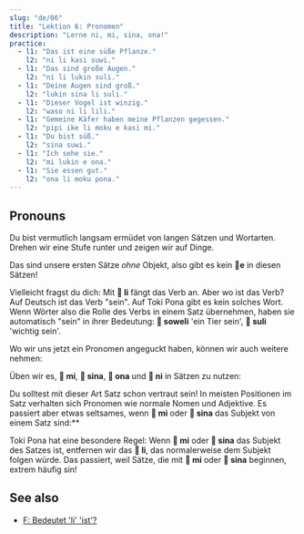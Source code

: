 ```yaml
---
slug: "de/06"
title: "Lektion 6: Pronomen"
description: "Lerne ni, mi, sina, ona!"
practice:
  - l1: "Das ist eine süße Pflanze."
    l2: "ni li kasi suwi."
  - l1: "Das sind große Augen."
    l2: "ni li lukin suli."
  - l1: "Deine Augen sind groß."
    l2: "lukin sina li suli."
  - l1: "Dieser Vogel ist winzig."
    l2: "waso ni li lili."
  - l1: "Gemeine Käfer haben meine Pflanzen gegessen."
    l2: "pipi ike li moku e kasi mi."
  - l1: "Du bist süß."
    l2: "sina suwi."
  - l1: "Ich sehe sie."
    l2: "mi lukin e ona."
  - l1: "Sie essen gut."
    l2: "ona li moku pona."
---
```



## Pronouns

Du bist vermutlich langsam ermüdet von langen Sätzen und Wortarten. Drehen wir eine Stufe runter und zeigen wir auf Dinge.

<List>
  <Word sl="ni" m="das hier, das dort" />
  <Sentence sl="ni li soweli." m="Das ist ein Tier." />
  <Sentence sl="ni li kasi." m="Das ist eine Pflanze." />
  <Sentence sl="ni li moku suwi." m="Das ist süßes Essen." />
  <Sentence sl="ni li suli." m="Das ist wichtig." />
  <Sentence sl="ni li pona wawa." m="Das ist supergut." />
</List>

Das sind unsere ersten Sätze *ohne* Objekt, also gibt es kein **󱤉e** in diesen Sätzen!

Vielleicht fragst du dich: Mit **󱤧 li** fängt das Verb an. Aber wo ist das Verb? Auf Deutsch ist das Verb "sein". Auf Toki Pona gibt es kein solches Wort. Wenn Wörter also die Rolle des Verbs in einem Satz übernehmen, haben sie automatisch "sein" in ihrer Bedeutung: **󱥢 soweli** 'ein Tier sein', **󱥣 suli** 'wichtig sein'.

Wo wir uns jetzt ein Pronomen angeguckt haben, können wir auch weitere nehmen:

<List>
  <Word sl="mi" m="Ich, wir; mein, unser" />
  <Word sl="sina" m="du, Sie; dein, Ihr" />
  <Word sl="ona" m="er, sie, es; sein, ihr" />
</List>

Üben wir es, **󱤴 mi**, **󱥞 sina**, **󱥆 ona** und **󱥁 ni** in Sätzen zu nutzen:

<List>
  <Sentence sl="kasi ni li suli." m="Diese Pflanze ist groß." />
  <Sentence sl="sona sina li wawa." m="Dein Wissen ist unglaublich." />
  <Sentence sl="pipi ni li pipi mi." m="Dieser Käfer ist mein Käfer." />
  <Sentence sl="waso sina li lukin e mi." m="Dein Vogel sieht mich." />
  <Sentence sl="waso li moku e pipi ni." m="Der Vogel isst diesen Käfer." />
  <Sentence sl="soweli mi li moku e kasi ona." m="Mein Tier isst seine Pflanze." />
</List>

Du solltest mit dieser Art Satz schon vertraut sein! In meisten Positionen im Satz verhalten sich Pronomen wie normale Nomen und Adjektive. Es passiert aber etwas seltsames, wenn **󱤴 mi** oder **󱥞 sina** das Subjekt von einem Satz sind:**

<List>
  <Sentence sl="mi wawa." m="Ich bin stark." />
  <Sentence sl="sina lukin e moku." m="Du siehst Essen." />
  <Sentence sl="mi sona e kasi suli." m="Ich kenne die große Pflanze." />
  <Sentence sl="sina sona e suli kasi." m="Du kennst die Größe der Pflanze." />
</List>

Toki Pona hat eine besondere Regel: Wenn **󱤴 mi** oder **󱥞 sina** das Subjekt des Satzes ist, entfernen wir das **󱤧 li**, das normalerweise dem Subjekt folgen würde. Das passiert, weil Sätze, die mit **󱤴 mi** oder **󱥞 sina** beginnen, extrem häufig sin!

<Practice exercises={frontmatter.practice} client:load />

## See also
* [F: Bedeutet 'li' 'ist'?](en/li-and-is)
